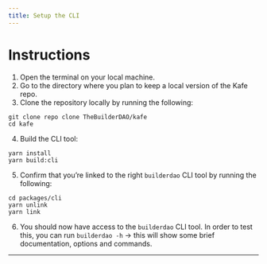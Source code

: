 ```yaml
---
title: Setup the CLI
---
```



# Instructions

1. Open the terminal on your local machine.
2. Go to the directory where you plan to keep a local version of the Kafe repo.
3. Clone the repository locally by running the following:

```text
git clone repo clone TheBuilderDAO/kafe
cd kafe
```

4. Build the CLI tool:

```text
yarn install
yarn build:cli
```

5. Confirm that you’re linked to the right `builderdao` CLI tool by running the following:

```text
cd packages/cli
yarn unlink
yarn link
```

6. You should now have access to the `builderdao` CLI tool. In order to test this, you can run `builderdao -h` → this will show some brief documentation, options and commands.

---

<Authors path="apps/docs/pages/builderdao-cli/setup.mdx" />
